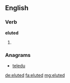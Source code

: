 ==English==

===Verb===
'''eluted'''

# {{past of|elute}}

===Anagrams===
* [[teledu#English|teledu]]

[[de:eluted]]
[[fa:eluted]]
[[mg:eluted]]